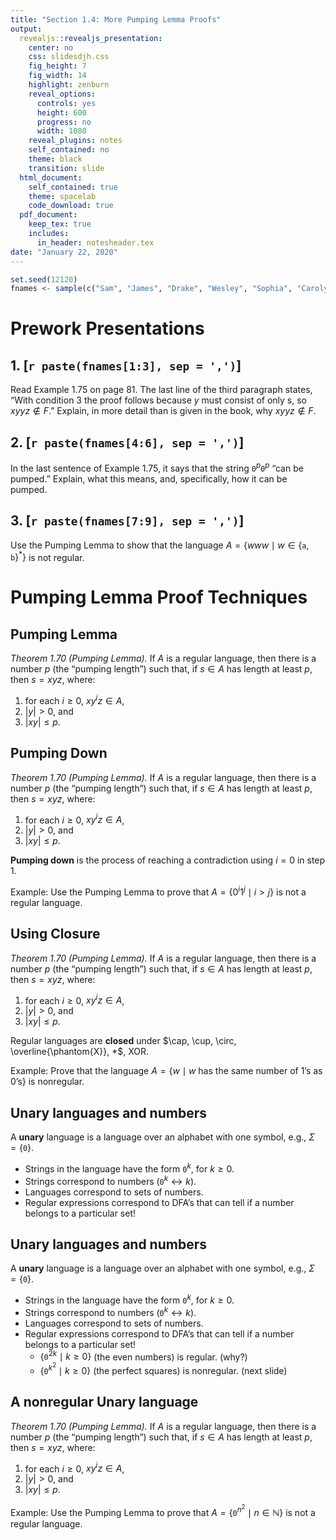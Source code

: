 ```yaml
---
title: "Section 1.4: More Pumping Lemma Proofs"
output:
  revealjs::revealjs_presentation:
    center: no
    css: slidesdjh.css
    fig_height: 7
    fig_width: 14
    highlight: zenburn
    reveal_options:
      controls: yes
      height: 600
      progress: no
      width: 1080
    reveal_plugins: notes
    self_contained: no
    theme: black
    transition: slide
  html_document:
    self_contained: true
    theme: spacelab
    code_download: true
  pdf_document:
    keep_tex: true
    includes:
      in_header: notesheader.tex
date: "January 22, 2020"
---
```


```r
set.seed(12120)
fnames <- sample(c("Sam", "James", "Drake", "Wesley", "Sophia", "Carolyn", "Trevor", "Tristan", "Ryley"))
```

# Prework Presentations

## 1. [`r paste(fnames[1:3], sep = ',')`] 

Read Example 1.75 on page 81. The last line of the third paragraph states, "With condition 3 the proof follows because $y$ must consist of only \texttt{0}s, so $xyyz\not\in F$." Explain, in more detail than is given in the book, why $xyyz\not\in F$.

## 2. [`r paste(fnames[4:6], sep = ',')`] 

In the last sentence of Example 1.75, it says that the string $\mathtt{0}^p\mathtt{0}^p$ "can be pumped." Explain, what this means, and, specifically, how it can be pumped.

## 3. [`r paste(fnames[7:9], sep = ',')`] 

Use the Pumping Lemma to show that the language $A = \{www \mid w \in \{\mathtt{a},\mathtt{b}\}^*\}$ is not regular.

# Pumping Lemma Proof Techniques

## Pumping Lemma {data-transition="slide-in fade-out"}

*Theorem 1.70 (Pumping Lemma).* If $A$ is a regular language, then there is a number $p$ (the "pumping length") such that, if $s\in A$ has length at least $p$, then $s = xyz$, where:

1. for each $i \geq 0$, $xy^iz \in A$,
2. $|y| > 0$, and
3. $|xy| \leq p$.


##  Pumping Down {data-transition="fade"}

*Theorem 1.70 (Pumping Lemma).* If $A$ is a regular language, then there is a number $p$ (the "pumping length") such that, if $s\in A$ has length at least $p$, then $s = xyz$, where:

1. for each $i \geq 0$, $xy^iz \in A$,
2. $|y| > 0$, and
3. $|xy| \leq p$.

**Pumping down** is the process of reaching a contradiction using $i=0$ in step 1.

Example: Use the Pumping Lemma to prove that $A=\{0^i1^j \mid i > j \}$ is not a regular language.

## Using Closure {data-transition="fade-in slide-out"}

*Theorem 1.70 (Pumping Lemma).* If $A$ is a regular language, then there is a number $p$ (the "pumping length") such that, if $s\in A$ has length at least $p$, then $s = xyz$, where:

1. for each $i \geq 0$, $xy^iz \in A$,
2. $|y| > 0$, and
3. $|xy| \leq p$.

Regular languages are **closed** under $\cap, \cup, \circ, \overline{\phantom{X}}, *$, XOR.

Example: Prove that the language $A = \{w \mid w \text{ has the same number of 1's as 0's}\}$ is nonregular.

## Unary languages and numbers {data-transition="slide-in fade-out"}

A **unary** language is a language over an alphabet with one symbol, e.g., $\Sigma = \{\mathtt{0}\}$.

- Strings in the language have the form $\mathtt{0}^k$, for $k\geq 0$.
- Strings correspond to numbers ($\mathtt{0}^k \leftrightarrow k$).
- Languages correspond to sets of numbers.
- Regular expressions correspond to DFA's that can tell if a number belongs to a particular set!

## Unary languages and numbers {data-transition="fade-in slide-out"}

A **unary** language is a language over an alphabet with one symbol, e.g., $\Sigma = \{\mathtt{0}\}$.

- Strings in the language have the form $\mathtt{0}^k$, for $k\geq 0$.
- Strings correspond to numbers ($\mathtt{0}^k \leftrightarrow k$).
- Languages correspond to sets of numbers.
- Regular expressions correspond to DFA's that can tell if a number belongs to a particular set!
    + $\{\mathtt{0}^{2k} \mid k\geq 0\}$ (the even numbers) is regular. (why?)
    + $\{\mathtt{0}^{k^2} \mid k\geq 0\}$ (the perfect squares) is nonregular. (next slide)

## A nonregular Unary language 

*Theorem 1.70 (Pumping Lemma).* If $A$ is a regular language, then there is a number $p$ (the "pumping length") such that, if $s\in A$ has length at least $p$, then $s = xyz$, where:

1. for each $i \geq 0$, $xy^iz \in A$,
2. $|y| > 0$, and
3. $|xy| \leq p$.

Example: Use the Pumping Lemma to prove that $A=\{\mathtt{0}^{n^2} \mid n \in \mathbb{N}\}$ is not a regular language.

